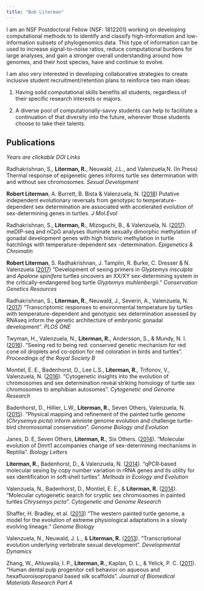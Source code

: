 ```yaml
---
title: "Bob Literman"
---
```


I am an NSF Postdoctoral Fellow (NSF: 1812201) working on developing computational methods to to identify and classify high-information and low-information subsets of phylogenomics data. This type of information can be used to increase signal-to-noise ratios, reduce computational burdens for large analyses, and gain a stronger overall understanding around how genomes, and their host species, have and continue to evolve.

I am also very interested in developing collaborative strategies to create inclusive student recruitment/retention plans to reinforce two main ideas:

1) Having solid computational skills benefits all students, regardless of their specific research interests or majors.</p>

2) A diverse pool of computationally-savvy students can help to facilitate a continuation of that diversity into the future, wherever those students choose to take their talents.

## Publications

*Years are clickable DOI Links*

<p>Radhakrishnan, S., <b>Literman, R.</b>, Neuwald, J.L., and Valenzuela,N. (In Press) Thermal response of epigenetic genes informs turtle sex determination with and without sex chromosomes. <i>Sexual Development</i></p>

<p><b>Robert Literman</b>, A. Burrett, B. Bista &amp; Valenzuela, N. (<a href="https://doi.org/10.1007/s00239-017-9820-x" target="_blank">2018</a>) Putative independent evolutionary reversals from genotypic to temperature-dependent sex determination are associated with accelerated evolution of sex-determining genes in turtles. <i>J Mol.Evol</i></p>

<p>Radhakrishnan, S., <b>Literman, R.</b>, Mizoguchi, B., &amp; Valenzuela, N. (<a href="https://doi.org/10.1186/s13072-017-0136-2" target="_blank">2017</a>). meDIP-seq and nCpG analyses illuminate sexually dimorphic methylation of gonadal development genes with high historic methylation in turtle hatchlings with temperature-dependent sex -determination. <i>Epigenetics &amp; Chromatin</i></p>

<p><b>Robert Literman</b>, S. Radhakrishnan, J. Tamplin, R. Burke, C. Dresser &amp; N. Valenzuela (<a href="https://doi.org/10.1007/s12686-017-0711-7" target="_blank">2017</a>) &ldquo;Development of sexing primers in <i>Glyptemys insculpta</i> and <i>Apalone spinifera</i> turtles uncovers an XX/XY sex-determining system in the critically-endangered bog turtle <i>Glyptemys muhlenbergii</i>.&ldquo; <i>Conservation Genetics Resources</i></p>

<p>Radhakrishnan, S., <b>Literman, R.</b>, Neuwald, J., Severin, A., Valenzuela, N. (<a href="https://doi.org/10.1371/journal.pone.0172044" target="_blank">2017</a>) “Transcriptomic responses to environmental temperature by turtles with temperature-dependent and genotypic sex determination assessed by RNAseq inform the genetic architecture of embryonic gonadal development”. <i>PLOS ONE</i></p>

<p>Twyman, H., Valenzuela, N., <b>Literman, R.</b>, Andersson, S., &amp; Mundy, N. I. (<a href="https://doi.org/10.1098/rspb.2016.1208" target="_blank">2016</a>). “Seeing red to being red: conserved genetic mechanism for red cone oil droplets and co-option for red coloration in birds and turtles”. <i>Proceedings of the Royal Society B</i></p>

<p>Montiel, E. E., Badenhorst, D., Lee L.S., <b>Literman, R.</b>, Trifonov, V., Valenzuela, N. (<a href="https://doi.org/10.1159/000447478" target="_blank">2016</a>). “Cytogenetic insights into the evolution of chromosomes and sex determination reveal striking homology of turtle sex chromosomes to amphibian autosomes”. <i>Cytogenetic and Genome Research</i></p>

<p>Badenhorst, D., Hillier, L.W., <b>Literman, R.</b>, Seven Others, Valenzuela, N. (<a href="https://doi.org/10.1093/gbe/evv119" target="_blank">2015</a>). “Physical mapping and refinement of the painted turtle genome (<i>Chrysemys picta</i>) inform amniote genome evolution and challenge turtle-bird chromosomal conservation”. <i>Genome Biology and Evolution</i></p>

<p>Janes, D. E, Seven Others, <b>Literman, R.</b>, Six Others. (<a href="https://doi.org/10.1098/rsbl.2014.0809" target="_blank">2014</a>). “Molecular evolution of Dmrt1 accompanies change of sex-determining mechanisms in Reptilia”. <i>Biology Letters</i></p>

<p><b>Literman, R.</b>, Badenhorst, D., &amp; Valenzuela, N. (<a href="https://doi.org/10.1111/2041-210X.12228" target="_blank">2014</a>). “qPCR‐based molecular sexing by copy number variation in rRNA genes and its utility for sex identification in soft‐shell turtles”. <i>Methods in Ecology and Evolution</i></p>

<p>Valenzuela, N., Badenhorst, D., Montiel, E. E., &amp; <b>Literman, R.</b> (<a href="https://doi.org/10.1111/2041-210X.12228" target="_blank">2014</a>). “Molecular cytogenetic search for cryptic sex chromosomes in painted turtles <i>Chrysemys picta</i>”. <i>Cytogenetic and Genome Research</i></p>

<p>Shaffer, H. Bradley, et al. (<a href="https://doi.org/10.1186/gb-2013-14-3-r28" target="_blank">2013</a>) &ldquo;The western painted turtle genome, a model for the evolution of extreme physiological adaptations in a slowly evolving lineage.&ldquo; <i>Genome Biology</i></p>

<p>Valenzuela, N., Neuwald, J. L., &amp; <b>Literman, R.</b> (<a href="https://doi.org/10.1002/dvdy.23897" target="_blank">2013</a>). “Transcriptional evolution underlying vertebrate sexual development”. <i>Developmental Dynamics</i></p>

<p>Zhang, W., Ahluwalia, I. P., <b>Literman, R.</b>, Kaplan, D. L., &amp; Yelick, P. C. (<a href="https://doi.org/10.1002/jbm.a.33062" target="_blank">2011</a>). “Human dental pulp progenitor cell behavior on aqueous and hexafluoroisopropanol based silk scaffolds”. <i>Journal of Biomedical Materials Research Part A</i></p>
